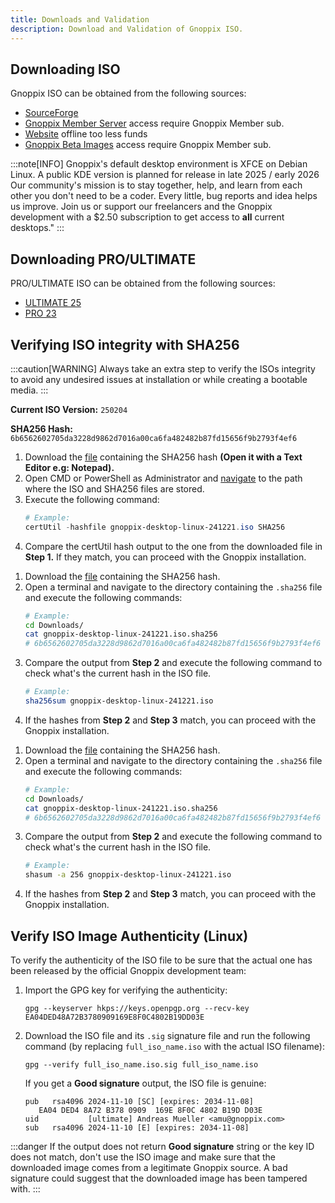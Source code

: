 ```yaml
---
title: Downloads and Validation
description: Download and Validation of Gnoppix ISO.
---
```



## Downloading ISO

Gnoppix ISO can be obtained from the following sources:

*   [SourceForge](<https://sourceforge.net/projects/gnoppixng/files/>)
*   [Gnoppix Member Server](<https://patreon.gnoppix.com/iso/>) access require Gnoppix Member sub.
*   [Website](<https://pool.gnoppix.org/iso>) offline too less funds
*   [Gnoppix Beta Images](<https://beta.gnoppix.com/iso/>) access require Gnoppix Member sub.

:::note[INFO]
Gnoppix's default desktop environment is XFCE on Debian Linux. A public KDE version is planned for release in late 2025 / early 2026
Our community's mission is to stay together, help, and learn from each other you don't need to be a coder. Every little, bug reports and idea helps us improve.
Join us or support our freelancers and the Gnoppix development with a $2.50 subscription to get access to **all** current desktops." 
:::

## Downloading PRO/ULTIMATE

PRO/ULTIMATE ISO can be obtained from the following sources:

*   [ULTIMATE 25](https://ultimate.gnoppix.com/iso)
*   [PRO 23](https://cdimage.gnoppix.com/iso)


## Verifying ISO integrity with SHA256

:::caution[WARNING]
Always take an extra step to verify the ISOs integrity to avoid any undesired issues at installation or while creating a bootable media.
:::

**Current ISO Version:** `250204`

**SHA256 Hash:** `6b6562602705da3228d9862d7016a00ca6fa482482b87fd15656f9b2793f4ef6`

<Tabs>

<TabItem label='Windows'>

<Steps>

1. Download the [file](https://mirror.gnoppix.org/out/gnoppix-desktop-linux-241221.iso.sha256) containing the SHA256 hash **(Open it with a Text Editor e.g: Notepad).**
2. Open CMD or PowerShell as Administrator and [navigate](<https://www.wikihow.com/Change-Directories-in-Command-Prompt>) to the path where the ISO and SHA256 files are stored.
3. Execute the following command:
   ```powershell
   # Example:
   certUtil -hashfile gnoppix-desktop-linux-241221.iso SHA256
   ```
4. Compare the certUtil hash output to the one from the downloaded file in **Step 1.** If they match, you can proceed with the Gnoppix installation.

</Steps>

</TabItem>

<TabItem label='Linux'>

<Steps>

1. Download the [file](https://mirror.gnoppix.org/out/gnoppix-desktop-linux-241221.iso.sha256) containing the SHA256 hash.
2. Open a terminal and navigate to the directory containing the `.sha256` file and execute the following commands:
   ```sh
   # Example:
   cd Downloads/
   cat gnoppix-desktop-linux-241221.iso.sha256
   # 6b6562602705da3228d9862d7016a00ca6fa482482b87fd15656f9b2793f4ef6
   ```
3. Compare the output from **Step 2** and execute the following command to check what's the current hash in the ISO file.
   ```sh
   # Example:
   sha256sum gnoppix-desktop-linux-241221.iso
   ```
4. If the hashes from **Step 2** and **Step 3** match, you can proceed with the Gnoppix installation.

</Steps>

</TabItem>

<TabItem label='macOS'>

<Steps>

1. Download the [file](https://mirror.gnoppix.org/out/gnoppix-desktop-linux-241221.iso.sha256) containing the SHA256 hash.
2. Open a terminal and navigate to the directory containing the `.sha256` file and execute the following commands:
   ```sh
   # Example:
   cd Downloads/
   cat gnoppix-desktop-linux-241221.iso.sha256
   # 6b6562602705da3228d9862d7016a00ca6fa482482b87fd15656f9b2793f4ef6
   ```
3. Compare the output from **Step 2** and execute the following command to check what's the current hash in the ISO file.
   ```sh
   # Example:
   shasum -a 256 gnoppix-desktop-linux-241221.iso
   ```
4. If the hashes from **Step 2** and **Step 3** match, you can proceed with the Gnoppix installation.

</Steps>

</TabItem>

</Tabs>

## Verify ISO Image Authenticity (Linux)

To verify the authenticity of the ISO file to be sure that the actual one has been released by the official Gnoppix development team:

<Steps>

1. Import the GPG key for verifying the authenticity:

   ```shell
   gpg --keyserver hkps://keys.openpgp.org --recv-key EA04DED48A72B3780909169E8F0C4802B19DD03E 
   ```

2. Download the ISO file and its `.sig` signature file and run the following command (by replacing `full_iso_name.iso` with the actual ISO filename):
   ```shell
   gpg --verify full_iso_name.iso.sig full_iso_name.iso
   ```

   If you get a **Good signature** output, the ISO file is genuine:
   ```
   pub   rsa4096 2024-11-10 [SC] [expires: 2034-11-08]
      EA04 DED4 8A72 B378 0909  169E 8F0C 4802 B19D D03E
   uid           [ultimate] Andreas Mueller <amu@gnoppix.com>
   sub   rsa4096 2024-11-10 [E] [expires: 2034-11-08]
   ```

</Steps>

:::danger
If the output does not return **Good signature** string or the key ID does not match, don't use the ISO image and make sure that the downloaded image comes
from a legitimate Gnoppix source. A bad signature could suggest that the downloaded image has been tampered with.
:::
